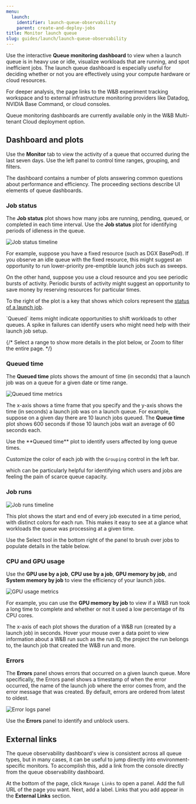 ```yaml
---
menu:
  launch:
    identifier: launch-queue-observability
    parent: create-and-deploy-jobs
title: Monitor launch queue
slug: guides/launch/launch-queue-observability
---
```


Use the interactive **Queue monitoring dashboard** to view when a launch queue is in heavy use or idle, visualize workloads that are running, and spot inefficient jobs. The launch queue dashboard is especially useful for deciding whether or not you are effectively using your compute hardware or cloud resources.

For deeper analysis, the page links to the W&B experiment tracking workspace and to external infrastructure monitoring providers like Datadog, NVIDIA Base Command, or cloud consoles.

<Note>
Queue monitoring dashboards are currently available only in the W&B Multi-tenant Cloud deployment option.
</Note>

## Dashboard and plots
Use the **Monitor** tab to view the activity of a queue that occurred during the last seven days. Use the left panel to control time ranges, grouping, and filters.

The dashboard contains a number of plots answering common questions about performance and efficiency. The proceeding sections describe UI elements of queue dashboards.

### Job status
The **Job status** plot shows how many jobs are running, pending, queued, or completed in each time interval. Use the **Job status** plot for identifying periods of idleness in the queue. 

<Frame>
    <img src="/images/launch/launch_obs_jobstatus.png" alt="Job status timeline"  />
</Frame>

For example, suppose you have a fixed resource (such as DGX BasePod). If you observe an idle queue with the fixed resource, this might suggest an opportunity to run lower-priority pre-emptible launch jobs such as sweeps.

On the other hand, suppose you use a cloud resource and you see periodic bursts of activity. Periodic bursts of activity might suggest an opportunity to save money by reserving resources for particular times.

To the right of the plot is a key that shows which colors represent the [status of a launch job](./launch-view-jobs.md#check-the-status-of-a-job).

<Note>
`Queued` items might indicate opportunities to shift workloads to other queues. A spike in failures can identify users who might need help with their launch job setup.
</Note>

{/* Select a range to show more details in the plot below, or Zoom to filter the entire page. */}

### Queued time

The **Queued time** plots shows the amount of time (in seconds) that a launch job was on a queue for a given date or time range. 

<Frame>
    <img src="/images/launch/launch_obs_queuedtime.png" alt="Queued time metrics"  />
</Frame>

The x-axis shows a time frame that you specify and the y-axis shows the time (in seconds) a launch job was on a launch queue. For example, suppose on a given day there are 10 launch jobs queued. The **Queue time** plot shows 600 seconds if those 10 launch jobs wait an average of 60 seconds each.

<Note>
Use the **Queued time** plot to identify users affected by long queue times.
</Note>

Customize the color of each job with the `Grouping` control in the left bar.

which can be particularly helpful for identifying which users and jobs are feeling the pain of scarce queue capacity.

### Job runs

<Frame>
    <img src="/images/launch/launch_obs_jobruns2.png" alt="Job runs timeline"  />
</Frame>


This plot shows the start and end of every job executed in a time period, with distinct colors for each run. This makes it easy to see at a glance what workloads the queue was processing at a given time.  

Use the Select tool in the bottom right of the panel to brush over jobs to populate details in the table below.



### CPU and GPU usage
Use the **GPU use by a job**, **CPU use by a job**, **GPU memory by job**, and **System memory by job** to view the efficiency of your launch jobs. 

<Frame>
    <img src="/images/launch/launch_obs_gpu.png" alt="GPU usage metrics"  />
</Frame>


For example, you can use the **GPU memory by job** to view if a W&B run took a long time to complete and whether or not it used a low percentage of its CPU cores.

The x-axis of each plot shows the duration of a W&B run (created by a launch job) in seconds. Hover your mouse over a data point to view information about a W&B run such as the run ID, the project the run belongs to, the launch job that created the W&B run and more.

### Errors

The **Errors** panel shows errors that occurred on a given launch queue. More specifically, the Errors panel shows a timestamp of when the error occurred, the name of the launch job where the error comes from, and the error message that was created. By default, errors are ordered from latest to oldest. 

<Frame>
    <img src="/images/launch/launch_obs_errors.png" alt="Error logs panel"  />
</Frame>

Use the **Errors** panel to identify and unblock users. 

## External links

The queue observability dashboard's view is consistent across all queue types, but in many cases, it can be useful to jump directly into environment-specific monitors. To accomplish this, add a link from the console directly from the queue observability dashboard.

At the bottom of the page, click `Manage Links` to open a panel. Add the full URL of the page you want. Next, add a label. Links that you add appear in the **External Links** section.